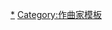 {{Navbox
|name = 彼得·柴可夫斯基
|titlestyle = background:sky;
|title = [[彼得·柴可夫斯基]]
|bodyclass = hlist

|group1 = 生平
|list1 =
* [[彼得·柴可夫斯基|傳記]]
* [[莫杰斯特·柴可夫斯基|莫杰斯特]]
* [[彼得·柴可夫斯基与强力集团|与强力集团]]
* [[安東尼娜·米柳科娃]]
* [[娜傑日達·馮·梅克|梅克夫人]]
* [[彼得·柴可夫斯基之死|去世]]

|group2 = 作品
|list2 =
* [[柴可夫斯基作品列表|作品列表]]
* [[柴可夫斯基的音樂風格|音樂風格]]
* [[:Category:柴可夫斯基的歌劇|歌劇]]
* [[柴可夫斯基作品列表#交响曲|交響曲]]
}}<noinclude>

[[Category:彼得·柴可夫斯基|*]]
[[Category:作曲家模板]]
</noinclude>